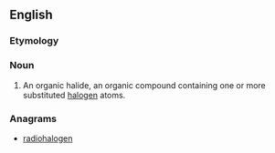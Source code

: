 ==English==

===Etymology===

{{prefix|organo|halide}}

===Noun===
{{en-noun}}

# {{context|organic compound|lang=en}} An organic halide, an organic compound containing one or more substituted [[halogen]] atoms.

===Anagrams===
* [[radiohalogen#English|radiohalogen]]